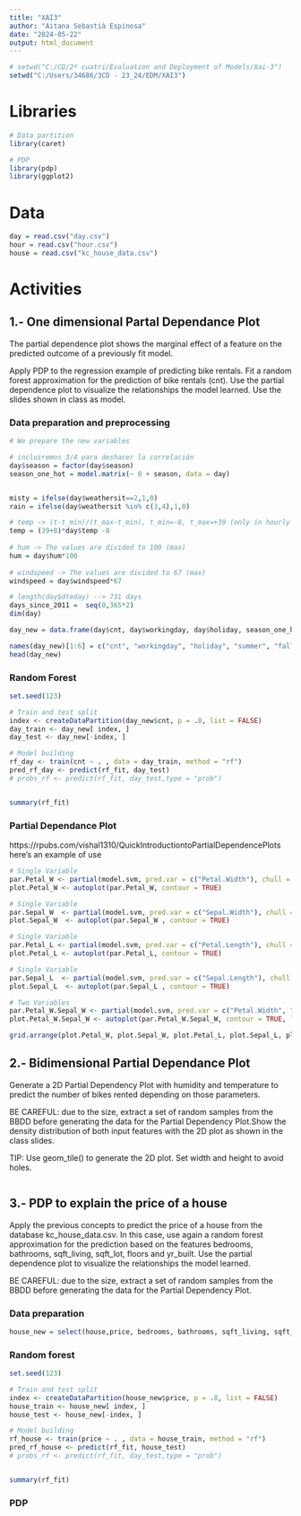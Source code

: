 ```yaml
---
title: "XAI3"
author: "Aitana Sebastià Espinosa"
date: "2024-05-22"
output: html_document
---
```


```r
# setwd("C:/CD/2º cuatri/Evaluation and Deployment of Models/Xai-3")
setwd("C:/Users/34686/3CD - 23_24/EDM/XAI3")
```



# Libraries

```r
# Data partition
library(caret)  

# PDP
library(pdp)
library(ggplot2)
```


# Data

```r
day = read.csv("day.csv")
hour = read.csv("hour.csv")
house = read.csv("kc_house_data.csv")

```



# Activities

## 1.- One dimensional Partal Dependance Plot

The partial dependence plot shows the marginal effect of a feature on the predicted outcome of a previously fit model.  


Apply PDP to the regression example of predicting bike rentals. Fit a random forest approximation for the prediction of bike rentals (cnt). Use the partial dependence plot to visualize the relationships the model learned. Use the slides shown in class as model.   


### Data preparation and preprocessing

```r
# We prepare the new variables

# incluiremos 3/4 para deshacer la correlación
day$season = factor(day$season)
season_one_hot = model.matrix(~ 0 + season, data = day)


misty = ifelse(day$weathersit==2,1,0)
rain = ifelse(day$weathersit %in% c(3,4),1,0)

# temp -> (t-t_min)/(t_max-t_min), t_min=-8, t_max=+39 (only in hourly scale) 
temp = (39+8)*day$temp -8
  
# hum -> The values are divided to 100 (max) 
hum = day$hum*100
  
# windspeed -> The values are divided to 67 (max)
windspeed = day$windspeed*67

# length(day$dteday) --> 731 days
days_since_2011 =  seq(0,365*2)
dim(day)
```



```r
day_new = data.frame(day$cnt, day$workingday, day$holiday, season_one_hot[,-1], misty, rain, temp, hum, windspeed, days_since_2011)

names(day_new)[1:6] = c("cnt", "workingday", "holiday", "summer", "fall", "winter")
head(day_new)

```


### Random Forest
```r
set.seed(123)

# Train and test split
index <- createDataPartition(day_new$cnt, p = .8, list = FALSE)
day_train <- day_new[ index, ]
day_test <- day_new[-index, ]

# Model building
rf_day <- train(cnt ~ . , data = day_train, method = "rf")
pred_rf_day <- predict(rf_fit, day_test)
# probs_rf <- predict(rf_fit, day_test,type = "prob")


summary(rf_fit)


```

### Partial Dependance Plot

https://rpubs.com/vishal1310/QuickIntroductiontoPartialDependencePlots
here's an example of use

```r

# Single Variable
par.Petal_W <- partial(model.svm, pred.var = c("Petal.Width"), chull = TRUE)
plot.Petal_W <- autoplot(par.Petal_W, contour = TRUE)

# Single Variable
par.Sepal_W  <- partial(model.svm, pred.var = c("Sepal.Width"), chull = TRUE)
plot.Sepal_W  <- autoplot(par.Sepal_W , contour = TRUE)

# Single Variable
par.Petal_L <- partial(model.svm, pred.var = c("Petal.Length"), chull = TRUE)
plot.Petal_L <- autoplot(par.Petal_L, contour = TRUE)

# Single Variable
par.Sepal_L  <- partial(model.svm, pred.var = c("Sepal.Length"), chull = TRUE)
plot.Sepal_L  <- autoplot(par.Sepal_L , contour = TRUE)
```


```r
# Two Variables
par.Petal_W.Sepal_W <- partial(model.svm, pred.var = c("Petal.Width", "Sepal.Width"), chull = TRUE)
plot.Petal_W.Sepal_W <- autoplot(par.Petal_W.Sepal_W, contour = TRUE, legend.title = "Partial\ndependence")

grid.arrange(plot.Petal_W, plot.Sepal_W, plot.Petal_L, plot.Sepal_L, plot.Petal_W.Sepal_W)
```


## 2.- Bidimensional Partial Dependance Plot

Generate a 2D Partial Dependency Plot with humidity and temperature to predict the number of bikes rented depending on those parameters. 

BE CAREFUL: due to the size, extract a set of random samples from the BBDD before generating the data for the Partial Dependency Plot.Show the density distribution of both input features with the 2D plot as shown in the class slides.  

TIP: Use geom_tile() to generate the 2D plot. Set width and height to avoid holes.  

```r

```


## 3.- PDP to explain the price of a house
Apply the previous concepts to predict the price of a house from the database kc_house_data.csv. In this case, use again a random forest approximation for the prediction based on the features bedrooms, bathrooms, sqft_living, sqft_lot, floors and yr_built. Use the partial dependence plot to visualize the relationships the model learned. 

BE CAREFUL: due to the size, extract a set of random samples from the BBDD before 
generating the data for the Partial Dependency Plot.  


### Data preparation
```r
house_new = select(house,price, bedrooms, bathrooms, sqft_living, sqft_lot, floors, yr_built)
```
### Random forest

```r
set.seed(123)

# Train and test split
index <- createDataPartition(house_new$price, p = .8, list = FALSE)
house_train <- house_new[ index, ]
house_test <- house_new[-index, ]

# Model building
rf_house <- train(price ~ . , data = house_train, method = "rf")
pred_rf_house <- predict(rf_fit, house_test)
# probs_rf <- predict(rf_fit, day_test,type = "prob")


summary(rf_fit)

```

### PDP

